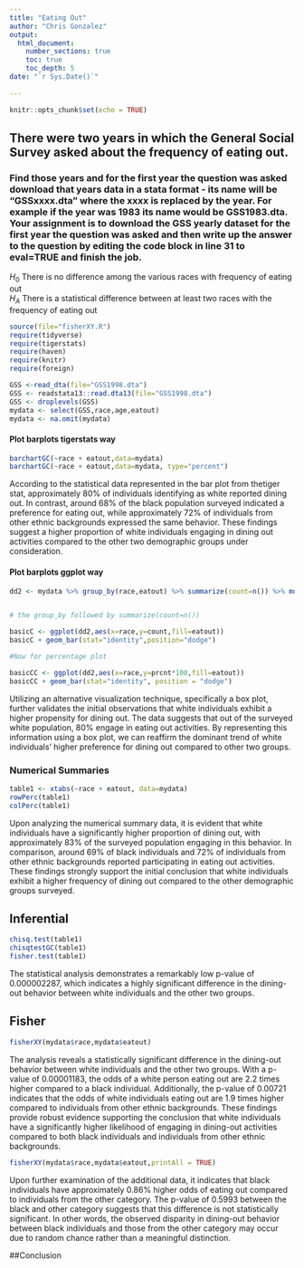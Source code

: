 ```yaml
---
title: "Eating Out"
author: "Chris Gonzalez"
output: 
  html_document:
    number_sections: true
    toc: true
    toc_depth: 5
date: "`r Sys.Date()`"    
    
---
```


```r
knitr::opts_chunk$set(echo = TRUE)
```

## There were two years in which the General Social Survey asked about the frequency of eating out.
### Find those years and for the first year the question was asked download that years data in a stata format - its name will be "GSSxxxx.dta" where the xxxx is replaced by the year.  For example if the year was 1983 its name would be GSS1983.dta. Your assignment is to download the GSS yearly dataset for the first year the question was asked and then  write up the answer to the question by editing the  code block in line 31 to eval=TRUE and finish the job. 

$H_0$ There is no difference among the various races with frequency of eating out  
$H_A$ There is a statistical difference between at least two races with the frequency of eating out  


```r
source(file="fisherXY.R")
require(tidyverse)
require(tigerstats)
require(haven)
require(knitr)
require(foreign)
```
```r
GSS <-read_dta(file="GSS1998.dta")
GSS <- readstata13::read.dta13(file="GSS1998.dta")
GSS <- droplevels(GSS)
mydata <- select(GSS,race,age,eatout)
mydata <- na.omit(mydata)
```




#### Plot barplots tigerstats way
```r
barchartGC(~race + eatout,data=mydata)
barchartGC(~race + eatout,data=mydata, type="percent")

```

According to the statistical data represented in the bar plot from thetiger stat, approximately 80% of individuals identifying as white reported dining out. In contrast, around 68% of the black population surveyed indicated a preference for eating out, while approximately 72% of individuals from other ethnic backgrounds expressed the same behavior. These findings suggest a higher proportion of white individuals engaging in dining out activities compared to the other two demographic groups under consideration.




#### Plot barplots ggplot way

```r
dd2 <- mydata %>% group_by(race,eatout) %>% summarize(count=n()) %>% mutate(prcnt=count/sum(count))


# the group_by followed by summarize(count=n())

basicC <- ggplot(dd2,aes(x=race,y=count,fill=eatout))
basicC + geom_bar(stat="identity",position="dodge")

#Now for percentage plot

basicCC <- ggplot(dd2,aes(x=race,y=prcnt*100,fill=eatout)) 
basicCC + geom_bar(stat="identity", position = "dodge")
```

Utilizing an alternative visualization technique, specifically a box plot, further validates the initial observations that white individuals exhibit a higher propensity for dining out. The data suggests that out of the surveyed white population, 80% engage in eating out activities. By representing this information using a box plot, we can reaffirm the dominant trend of white individuals' higher preference for dining out compared to other two groups.


### Numerical Summaries   

```r
table1 <- xtabs(~race + eatout, data=mydata)
rowPerc(table1)
colPerc(table1)
```

Upon analyzing the numerical summary data, it is evident that white individuals have a significantly higher proportion of dining out, with approximately 83% of the surveyed population engaging in this behavior. In comparison, around 69% of black individuals and 72% of individuals from other ethnic backgrounds reported participating in eating out activities. These findings strongly support the initial conclusion that white individuals exhibit a higher frequency of dining out compared to the other demographic groups surveyed.


## Inferential  
```r
chisq.test(table1)
chisqtestGC(table1)
fisher.test(table1)
```
The statistical analysis demonstrates a remarkably low p-value of 0.000002287, which indicates a highly significant difference in the dining-out behavior between white individuals and the other two groups.

## Fisher

```r
fisherXY(mydata$race,mydata$eatout)
```
The analysis reveals a statistically significant difference in the dining-out behavior between white individuals and the other two groups. With a p-value of 0.00001183, the odds of a white person eating out are 2.2 times higher compared to a black individual. Additionally, the p-value of 0.00721 indicates that the odds of white individuals eating out are 1.9 times higher compared to individuals from other ethnic backgrounds. These findings provide robust evidence supporting the conclusion that white individuals have a significantly higher likelihood of engaging in dining-out activities compared to both black individuals and individuals from other ethnic backgrounds.

```r
fisherXY(mydata$race,mydata$eatout,printAll = TRUE)
```
Upon further examination of the additional data, it indicates that black individuals have approximately 0.86% higher odds of eating out compared to individuals from the other category. The p-value of 0.5993 between the black and other category suggests that this difference is not statistically significant. In other words, the observed disparity in dining-out behavior between black individuals and those from the other category may occur due to random chance rather than a meaningful distinction.


##Conclusion 


